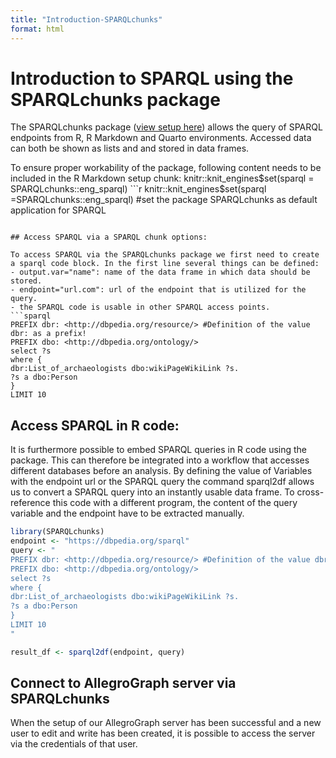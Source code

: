 ```yaml
---
title: "Introduction-SPARQLchunks"
format: html
---
```


# Introduction to SPARQL using the SPARQLchunks package

The SPARQLchunks package ([view setup here](Setup-SPARQL.qmd)) allows the query of SPARQL endpoints from R, R Markdown and Quarto environments. Accessed data can both be shown as lists and and stored in data frames.

To ensure proper workability of the package, following content needs to be included in the R Markdown setup chunk:
knitr::knit_engines$set(sparql = SPARQLchunks::eng_sparql)
```r
knitr::knit_engines$set(sparql =SPARQLchunks::eng_sparql) #set the package SPARQLchunks as default application for SPARQL
```

## Access SPARQL via a SPARQL chunk options:

To access SPARQL via the SPARQLchunks package we first need to create a sparql code block. In the first line several things can be defined:
- output.var="name": name of the data frame in which data should be stored.
- endpoint="url.com": url of the endpoint that is utilized for the query.
- the SPARQL code is usable in other SPARQL access points. 
```sparql
PREFIX dbr: <http://dbpedia.org/resource/> #Definition of the value dbr: as a prefix!
PREFIX dbo: <http://dbpedia.org/ontology/>
select ?s
where {
dbr:List_of_archaeologists dbo:wikiPageWikiLink ?s.
?s a dbo:Person
}
LIMIT 10
```

## Access SPARQL in R code:

It is furthermore possible to embed SPARQL queries in R code using the package. This can therefore be integrated into a workflow that accesses different databases before an analysis. By defining the value of Variables with the endpoint url or the SPARQL query the command sparql2df allows us to convert a SPARQL query into an instantly usable data frame. To cross-reference this code with a different program, the content of the query variable and the endpoint have to be extracted manually.

```r
library(SPARQLchunks)
endpoint <- "https://dbpedia.org/sparql"
query <- "
PREFIX dbr: <http://dbpedia.org/resource/> #Definition of the value dbr: as a prefix!
PREFIX dbo: <http://dbpedia.org/ontology/>
select ?s
where {
dbr:List_of_archaeologists dbo:wikiPageWikiLink ?s.
?s a dbo:Person
}
LIMIT 10
"

result_df <- sparql2df(endpoint, query)
```

## Connect to AllegroGraph server via SPARQLchunks

When the setup of our AllegroGraph server has been successful and a new user to edit and write has been created, it is possible to access the server via the credentials of that user.

